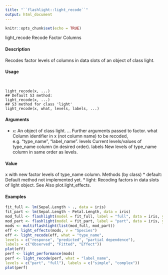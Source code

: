 ```yaml
---
title: "``flashlight::light_recode``"
output: html_document
---
```


```r
knitr::opts_chunk$set(echo = TRUE)
```

light_recode Recode Factor Columns

#### Description

Recodes factor levels of columns in data slots of an object of class light.

#### Usage
<pre><code>

light_recode(x, ...)
## Default S3 method:
light_recode(x, ...)
## S3 method for class 'light'
light_recode(x, what, levels, labels, ...)
</code></pre>

#### Arguments
* ``x``: An object of class light.
... Further arguments passed to factor.
what Column identifier in x (not column name) to be recoded, e.g. "type_name",
"label_name".
levels Current levels/values of type_name column (in desired order).
labels New levels of type_name column in same order as levels.

#### Value

x with new factor levels of type_name column.
Methods (by class)
*  default: Default method not implemented yet.
*  light: Recoding factors in data slots of light object.
See Also
plot.light_effects.

#### Examples
```r

fit_full <- lm(Sepal.Length ~ ., data = iris)
fit_part <- lm(Sepal.Length ~ Petal.Length, data = iris)
mod_full <- flashlight(model = fit_full, label = "full", data = iris, y = "Sepal.Length")
mod_part <- flashlight(model = fit_part, label = "part", data = iris, y = "Sepal.Length")
mods <- multiflashlight(list(mod_full, mod_part))
eff <- light_effects(mods, v = "Species")
eff <- light_recode(eff, what = "type_name",
levels = c("response", "predicted", "partial dependence"),
labels = c("Observed", "Fitted", "Effect"))
plot(eff)
perf <- light_performance(mods)
perf <- light_recode(perf, what = "label_name",
levels = c("part", "full"), labels = c("simple", "complex"))
plot(perf)
```


